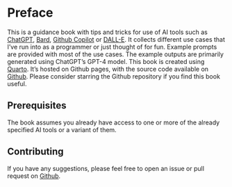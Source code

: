 # Preface {.unnumbered}

This is a guidance book with tips and tricks for use of AI tools such as [ChatGPT](https://chat.openai.com/), [Bard](https://bard.google.com/), [Github Copilot](https://github.com/features/copilot) or [DALL-E](https://openai.com/dall-e-2). It collects different use cases that I've run into as a programmer or just thought of for fun. Example prompts are provided with most of the use cases. The example outputs are primarily generated using ChatGPT's GPT-4 model. This book is created using [Quarto](https://quarto.org/). It's hosted on Github pages, with the source code available on [Github](https://github.com/parmsam/tips-and-tricks-ai-tools). Please consider starring the Github repository if you find this book useful.

## Prerequisites

The book assumes you already have access to one or more of the already specified AI tools or a variant of them.

## Contributing

If you have any suggestions, please feel free to open an issue or pull request on [Github](https://github.com/parmsam/tips-and-tricks-ai-tools).
